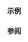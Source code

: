 {{cpp/numeric/math/unary_is|signbit
|description=确定给定的浮点数 {{c|num}} 是否为负。
|condition=为负
|note=
此函数检测零、无穷大和 NaN 的正负号。{{tt|std::signbit}} 是检验 NaN 正负号的唯二可移植方式，另一方式是 {{lc|std::copysign}}。
}}

===示例===
{{example
|code=
#include &lt;cmath&gt;
#include &lt;iostream&gt;

int main()
{
    std::cout &lt;&lt; std::boolalpha
              &lt;&lt; "signbit(+0.0) = " &lt;&lt; std::signbit(+0.0) &lt;&lt; '\n'
              &lt;&lt; "signbit(-0.0) = " &lt;&lt; std::signbit(-0.0) &lt;&lt; '\n'
              &lt;&lt; "signbit(+nan) = " &lt;&lt; std::signbit(+NAN) &lt;&lt; '\n'
              &lt;&lt; "signbit(-nan) = " &lt;&lt; std::signbit(-NAN) &lt;&lt; '\n'
              &lt;&lt; "signbit(+inf) = " &lt;&lt; std::signbit(+INFINITY) &lt;&lt; '\n'
              &lt;&lt; "signbit(-inf) = " &lt;&lt; std::signbit(-INFINITY) &lt;&lt; '\n';
}
|output=
signbit(+0.0) = false
signbit(-0.0) = true
signbit(+nan) = false
signbit(-nan) = true
signbit(+inf) = false
signbit(-inf) = true
}}

===参阅===
{{dsc begin}}
{{dsc inc|cpp/numeric/math/dsc fabs}}
{{dsc inc|cpp/numeric/math/dsc copysign}}
{{dsc see c|c/numeric/math/signbit}}
{{dsc end}}

{{langlinks|de|en|es|fr|it|ja|pt|ru}}